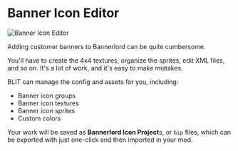# Banner Icon Editor

![Banner Icon Editor](./banner-icon-editor/images/overview.png)

Adding customer banners to Bannerlord can be quite cumbersome.

You'll have to create the 4x4 textures, organize the sprites, edit XML files, and so on. It's a lot of work, and it's easy to make mistakes.

BLIT can manage the config and assets for you, including:

- Banner icon groups
- Banner icon textures
- Banner icon sprites
- Custom colors

Your work will be saved as **Bannerlord Icon Project**s, or `bip` files, which can be exported with just one-click and then imported in your mod.
